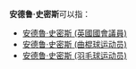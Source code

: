 '''安德鲁·史密斯'''可以指：
* [[安德魯·史密斯_(英國國會議員)|安德魯·史密斯 (英國國會議員)]]
* [[安德鲁·史密斯_(曲棍球运动员)|安德鲁·史密斯 (曲棍球运动员)]]
* [[安德鲁·史密斯_(羽毛球运动员)|安德鲁·史密斯 (羽毛球运动员)]]

{{Disambiguation|A|Cat=六字人名譯名消歧義}}